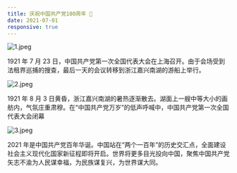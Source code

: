 ```yaml
---
title: 庆祝中国共产党100周年 🎉
date: 2021-07-01
responsive: true
---
```



<ImageWave>

![1.jpeg](./1.jpeg)

1921 年 7 月 23 日，中国共产党第一次全国代表大会在上海召开。由于会场受到法租界巡捕的搜查，最后一天的会议转移到浙江嘉兴南湖的游船上举行。

![2.jpeg](./2.jpeg)

1921 年 8 月 3 日黄昏，浙江嘉兴南湖的暑热逐渐散去。湖面上一艘中等大小的画舫内，气氛庄重肃穆。在“中国共产党万岁”的低声呼喊中，中国共产党第一次全国代表大会闭幕

![3.jpeg](./3.jpeg)

2021 年是中国共产党百年华诞。中国站在“两个一百年”的历史交汇点，全面建设社会主义现代化国家新征程即将开启。世界将更多目光投向中国，聚焦中国共产党矢志不渝为人民谋幸福，为民族谋复兴，为世界谋大同。

</ImageWave>
